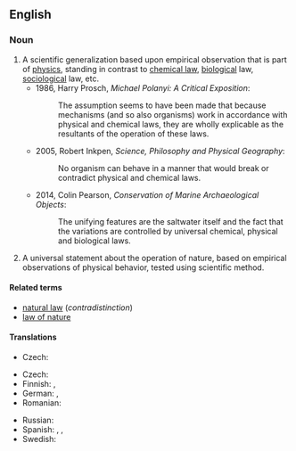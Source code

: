==English==
{{wikipedia}}

===Noun===
{{en-noun}}

# A scientific generalization based upon empirical observation that is part of [[physics]], standing in contrast to [[chemical law]], [[biological]] law, [[sociological]] law, etc.
#* 1986, Harry Prosch, ''Michael Polanyi: A Critical Exposition'':
#*: The assumption seems to have been made that because mechanisms (and so also organisms) work in accordance with physical and chemical laws, they are wholly explicable as the resultants of the operation of these laws.
#* 2005, Robert Inkpen, ''Science, Philosophy and Physical Geography'':
#*: No organism can behave in a manner that would break or contradict physical and chemical laws.
#* 2014, Colin Pearson, ''Conservation of Marine Archaeological Objects'':
#*: The unifying features are the saltwater itself and the fact that the variations are controlled by universal chemical, physical and biological laws.
# A universal statement about the operation of nature, based on empirical observations of physical behavior, tested using scientific method.

====Related terms====
* [[natural law]] (''contradistinction'')
* [[law of nature]]

====Translations====
{{trans-top|scientific law that is part of physics}}
* Czech: {{t|cs|fyzikální zákon|m}}
{{trans-mid}}
{{trans-bottom}}

{{trans-top|universal statement about the operation of nature}}
* Czech: {{t|cs|přírodní zákon|m}}
* Finnish: {{t|fi|[[fysiikka|fysiikan]] [[laki]]}}, {{t+|fi|luonnonlaki}}
* German: {{t+|de|Naturgesetz|n}}, {{t|de|physikalisches Gesetz|n}}
* Romanian: {{t|ro|lege fizică|f}}
{{trans-mid}}
* Russian: {{t+|ru|физи́ческий зако́н|m}}
* Spanish: {{t|es|ley de la naturaleza|f}}, {{t|es|leyes naturales|f-p}}, {{t|es|ley científica|f}}
* Swedish: {{t+|sv|naturlag|c}}
{{trans-bottom}}
